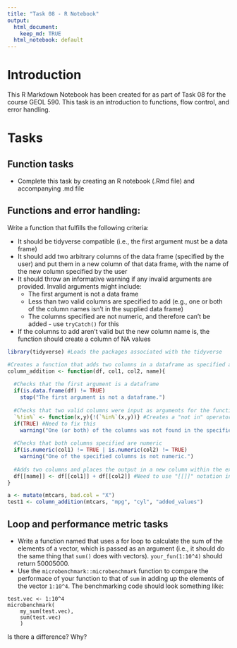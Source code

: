 ```yaml
---
title: "Task 08 - R Notebook"
output:
  html_document:
    keep_md: TRUE
  html_notebook: default
---
```


# Introduction

This R Markdown Notebook has been created for as part of Task 08 for the course GEOL 590. This task is an introduction to functions, flow control, and error handling.

# Tasks

## Function tasks
* Complete this task by creating an R notebook (.Rmd file) and accompanying .md file

## Functions and error handling:
Write a function that fulfills the following criteria:

* It should be tidyverse compatible (i.e., the first argument must be a data frame)
* It should add two arbitrary columns of the data frame (specified by the user) and put them in a new column of that data frame, with the name of the new column specified by the user
* It should throw an informative warning if any invalid arguments are provided. Invalid arguments might include:
    * The first argument is not a data frame
    * Less than two valid columns are specified to add (e.g., one or both of the column names isn't in the supplied data frame) 
    * The columns specified are not numeric, and therefore can't be added - use `tryCatch()` for this
* If the columns to add aren't valid but the new column name is, the function should create a column of NA values

```r
library(tidyverse) #Loads the packages associated with the tidyverse

#Creates a function that adds two columns in a dataframe as specified above
column_addition <- function(df, col1, col2, name){
  
  #Checks that the first argument is a dataframe
  if(is.data.frame(df) != TRUE)
    stop("The first argument is not a dataframe.")
  
  #Checks that two valid columns were input as arguments for the function
  `%!in%` <- function(x,y){!(`%in%`(x,y))} #Creates a "not in" operator
  if(TRUE) #Need to fix this
    warning("One (or both) of the columns was not found in the specified dataframe.")
  
  #Checks that both columns specified are numeric
  if(is.numeric(col1) != TRUE | is.numeric(col2) != TRUE)
    warning("One of the specified columns is not numeric.")
  
  #Adds two columns and places the output in a new column within the existing dataframe
  df[[name]] <- df[[col1]] + df[[col2]] #Need to use "[[]]" notation in place of "$" notation
}

a <- mutate(mtcars, bad.col = "X")
test1 <- column_addition(mtcars, "mpg", "cyl", "added_values")

```


## Loop and performance metric tasks
* Write a function named that uses a for loop to calculate the sum of the elements of a vector, which is passed as an argument (i.e., it should do the same thing that `sum()` does with vectors). `your_fun(1:10^4)` should return 50005000.
* Use the `microbenchmark::microbenchmark` function to compare the performace of your function to that of `sum` in adding up the elements of the vector `1:10^4`. The benchmarking code should look something like:
```
test.vec <- 1:10^4
microbenchmark(
    my_sum(test.vec),
    sum(test.vec)
    )
```
Is there a difference? Why?

```r

```

